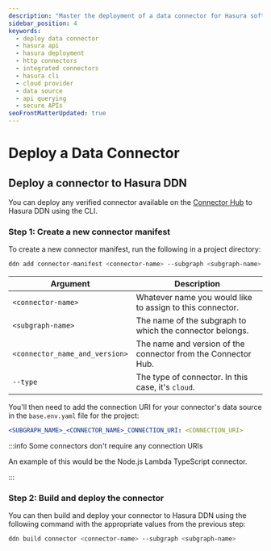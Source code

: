 ```yaml
---
description: "Master the deployment of a data connector for Hasura software with our comprehensive guide."
sidebar_position: 4
keywords:
  - deploy data connector
  - hasura api
  - hasura deployment
  - http connectors
  - integrated connectors
  - hasura cli
  - cloud provider
  - data source
  - api querying
  - secure APIs
seoFrontMatterUpdated: true
---
```


# Deploy a Data Connector

## Deploy a connector to Hasura DDN

You can deploy any verified connector available on the [Connector Hub](https://hasura.io/connectors) to Hasura DDN using
the CLI.

### Step 1: Create a new connector manifest

To create a new connector manifest, run the following in a project directory:

```bash
ddn add connector-manifest <connector-name> --subgraph <subgraph-name> --hub-connector <connector_name_and_version> --type cloud
```

| Argument                       | Description                                                   |
| ------------------------------ | ------------------------------------------------------------- |
| `<connector-name>`             | Whatever name you would like to assign to this connector.     |
| `<subgraph-name>`              | The name of the subgraph to which the connector belongs.      |
| `<connector_name_and_version>` | The name and version of the connector from the Connector Hub. |
| `--type`                       | The type of connector. In this case, it's `cloud`.            |

You'll then need to add the connection URI for your connector's data source in the `base.env.yaml` file for the project:

```yaml
<SUBGRAPH_NAME>_<CONNECTOR_NAME>_CONNECTION_URI: <CONNECTION_URI>
```

:::info Some connectors don't require any connection URIs

An example of this would be the Node.js Lambda TypeScript connector.

:::

### Step 2: Build and deploy the connector

You can then build and deploy your connector to Hasura DDN using the following command with the appropriate values from
the previous step:

```bash
ddn build connector <connector-name> --subgraph <subgraph-name>
```
